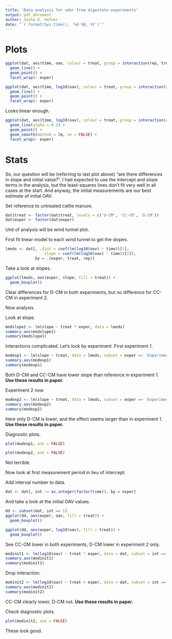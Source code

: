 ```yaml
---
title: 'Data analysis for odor from digestate experiments'
output: pdf_document
author: Sasha D. Hafner
date: "`r format(Sys.time(), '%d %B, %Y')`"
---
```


# Plots

```r
ggplot(dat, aes(time, oav, colour = treat, group = interaction(rep, treat))) +
  geom_line() +
  geom_point() +
  facet_wrap(~ exper)
```

```r
ggplot(dat, aes(time, log10(oav), colour = treat, group = interaction(rep, treat))) +
  geom_line() +
  geom_point() +
  facet_wrap(~ exper)
```

Looks linear enough.

```r
ggplot(dat, aes(time, log10(oav), colour = treat, group = interaction(rep, treat))) +
  geom_line(alpha = 0.2) +
  geom_point() +
  geom_smooth(method = lm, se = FALSE) +
  facet_wrap(~ exper)
```

# Stats

So, our question will be (referring to last plot above) "are there differences in slope and initial value?".
I had expected to use the intercept and slope terms in the analysis, but the least-squares lines don't fit very well in all cases at the start.
And anyway, the initial measurements are our best estimate of initial OAV.

Set reference to untreated cattle manure.

```r
dat$treat <- factor(dat$treat, levels = c('U-CM', 'CC-CM', 'D-CM'))
dat$exper <- factor(dat$exper)
```

Unit of analysis will be wind tunnel plot.

First fit linear model to each wind tunnel to get the slopes.

```r
lmods <- dat[, .(int = coef(lm(log10(oav) ~ time))[1], 
                 slope = coef(lm(log10(oav) ~ time))[2]), 
             by = .(exper, treat, rep)]
```

Take a look at slopes.

```r
ggplot(lmods, aes(exper, slope, fill = treat)) +
  geom_boxplot()
```

Clear differences for D-CM in both experiments, but no difference for CC-CM in experiment 2.

Now analysis.

Look at slope.

```r
modslope1 <- lm(slope ~ treat * exper, data = lmods)
summary.aov(modslope1)
summary(modslope1)
```

Interactions complicated.
Let's look by experiment.
First experiment 1.

```r
modexp1 <- lm(slope ~ treat, data = lmods, subset = exper == 'Experiment 1')
summary.aov(modexp1)
summary(modexp1)
```

Both D-CM and CC-CM have lower slope than reference in experiment 1.
**Use these results in paper.**

Experiment 2 now

```r
modexp2 <- lm(slope ~ treat, data = lmods, subset = exper == 'Experiment 2')
summary.aov(modexp2)
summary(modexp2)
```

Here only D-CM is lower, and the effect seems larger than in experiment 1.
**Use these results in paper.**

Diagnostic plots.

```r
plot(modexp1, ask = FALSE)
```

```r
plot(modexp2, ask = FALSE)
```

Not terrible.

Now look at first measurement period in lieu of intercept.

Add interval number to data.

```r
dat <- dat[, int := as.integer(factor(time)), by = exper]
```

And take a look at the initial OAV values.

```r
dd <- subset(dat, int == 1)
ggplot(dd, aes(exper, oav, fill = treat)) +
  geom_boxplot()
```

```r
ggplot(dd, aes(exper, log10(oav), fill = treat)) +
  geom_boxplot()
```

See CC-CM lower in both experiments, D-CM lower in experiment 2 only.

```r
modinit1 <- lm(log10(oav) ~ treat * exper, data = dat, subset = int == 1)
summary.aov(modinit1)
summary(modinit1)
```

Drop interaction.

```r
modinit2 <- lm(log10(oav) ~ treat + exper, data = dat, subset = int == 1)
summary.aov(modinit2)
summary(modinit2)
```

CC-CM clearly lower, D-CM not.
**Use these results in paper.**

Check diagnostic plots.

```r
plot(modinit2, ask = FALSE)
```

These look good.
